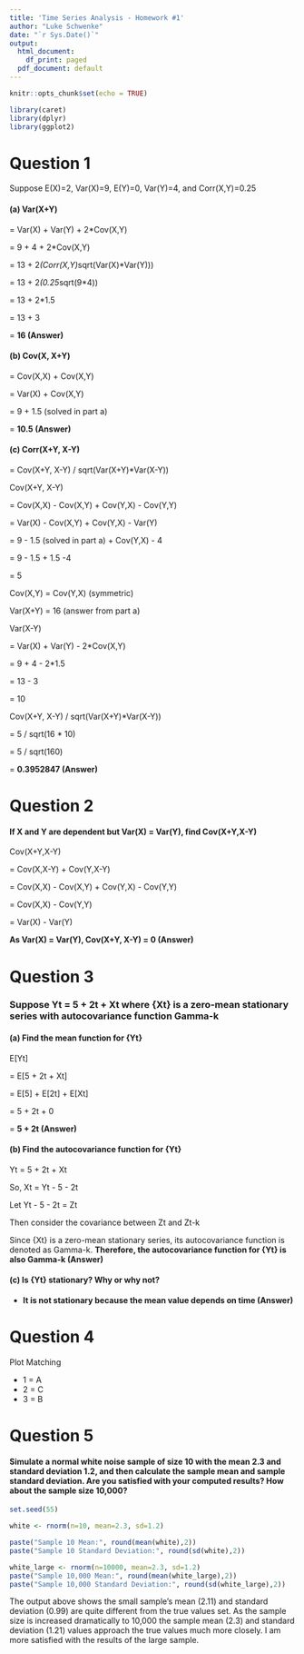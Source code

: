 ```yaml
---
title: 'Time Series Analysis - Homework #1'
author: "Luke Schwenke"
date: "`r Sys.Date()`"
output:
  html_document:
    df_print: paged
  pdf_document: default
---
```


```r
knitr::opts_chunk$set(echo = TRUE)

library(caret)
library(dplyr)
library(ggplot2)

```

# Question 1

Suppose E(X)=2, Var(X)=9, E(Y)=0, Var(Y)=4, and Corr(X,Y)=0.25

#### (a) Var(X+Y)

= Var(X) + Var(Y) + 2*Cov(X,Y)

= 9 + 4 + 2*Cov(X,Y)

= 13 + 2*(Corr(X,Y)*sqrt(Var(X)*Var(Y)))

= 13 + 2*(0.25*sqrt(9*4))

= 13 + 2*1.5

= 13 + 3

= **16 (Answer)**

#### (b) Cov(X, X+Y)

= Cov(X,X) + Cov(X,Y)

= Var(X) + Cov(X,Y)

= 9 + 1.5 (solved in part a)

= **10.5 (Answer)**

#### (c) Corr(X+Y, X-Y)

= Cov(X+Y, X-Y) / sqrt(Var(X+Y)*Var(X-Y))

Cov(X+Y, X-Y) 

= Cov(X,X) - Cov(X,Y) + Cov(Y,X) - Cov(Y,Y)

= Var(X) - Cov(X,Y) + Cov(Y,X) - Var(Y)

= 9 - 1.5 (solved in part a) + Cov(Y,X) - 4

= 9 - 1.5 + 1.5 -4

= 5

Cov(X,Y) = Cov(Y,X) (symmetric)

Var(X+Y) 
= 16 (answer from part a)

Var(X-Y)

= Var(X) + Var(Y) - 2*Cov(X,Y)

= 9 + 4 - 2*1.5

= 13 - 3

= 10

Cov(X+Y, X-Y) / sqrt(Var(X+Y)*Var(X-Y))

= 5 / sqrt(16 * 10)

= 5 / sqrt(160)

= **0.3952847 (Answer)**

# Question 2

#### If X and Y are dependent but Var(X) = Var(Y), find Cov(X+Y,X-Y)

Cov(X+Y,X-Y)

= Cov(X,X-Y) + Cov(Y,X-Y)

= Cov(X,X) - Cov(X,Y) + Cov(Y,X) - Cov(Y,Y)

= Cov(X,X) - Cov(Y,Y)

= Var(X) - Var(Y)

**As Var(X) = Var(Y), Cov(X+Y, X-Y) = 0 (Answer)**

# Question 3

### Suppose Yt = 5 + 2t + Xt where {Xt} is a zero-mean stationary series with autocovariance function Gamma-k

#### (a) Find the mean function for {Yt}

E[Yt] 

= E[5 + 2t + Xt]

= E[5] + E[2t] + E[Xt]

= 5 + 2t + 0

= **5 + 2t (Answer)**

#### (b) Find the autocovariance function for {Yt}

Yt = 5 + 2t + Xt

So, Xt = Yt - 5 - 2t

Let Yt - 5 - 2t = Zt

Then consider the covariance between Zt and Zt-k

Since {Xt} is a zero-mean stationary series, its autocovariance function is denoted as Gamma-k.
**Therefore, the autocovariance function for {Yt} is also Gamma-k (Answer)** 

#### (c) Is {Yt} stationary? Why or why not?

* **It is not stationary because the mean value depends on time (Answer)**

# Question 4

Plot Matching

* 1 = A 
* 2 = C
* 3 = B

# Question 5

#### Simulate a normal white noise sample of size 10 with the mean 2.3 and standard deviation 1.2, and then calculate the sample mean and sample standard deviation. Are you satisfied with your computed results? How about the sample size 10,000?

```r

set.seed(55)

white <- rnorm(n=10, mean=2.3, sd=1.2)

paste("Sample 10 Mean:", round(mean(white),2))
paste("Sample 10 Standard Deviation:", round(sd(white),2))

white_large <- rnorm(n=10000, mean=2.3, sd=1.2)
paste("Sample 10,000 Mean:", round(mean(white_large),2))
paste("Sample 10,000 Standard Deviation:", round(sd(white_large),2))

```

The output above shows the small sample's mean (2.11) and standard deviation (0.99) are quite different from the true values set. As the sample size is increased dramatically to 10,000 the sample mean (2.3) and standard deviation (1.21) values approach the true values much more closely. I am more satisfied with the results of the large sample.